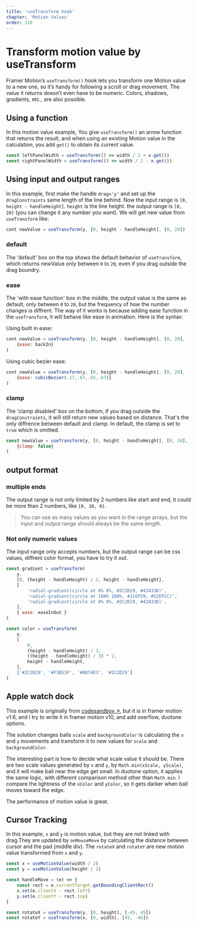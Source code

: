 ```yaml
---
title: 'useTransform hook'
chapter: 'Motion Values'
order: 110
---
```


# Transform motion value by useTransform

Framer Motion’s `useTransform()` hook lets you transform one Motion value to a new one, so it’s handy for following a scroll or drag movement. The value it returns doesn’t even have to be numeric. Colors, shadows, gradients, etc., are also possible.

## Using a function

In this motion value example, You give `useTransform()` an arrow function that returns the result, and when using an existing Motion value in the calculation, you add `get()` to obtain its current value. 
<MotionValueSlider />

```js
const leftPanelWidth = useTransform(() => width / 2 + x.get())
const rightPanelWidth = useTransform(() => width / 2 - x.get())
```

## Using input and output ranges

In this example, first make the handle `drag='y'` and set up the `dragConstraints` same length of the line behind. Now the input range is `[0, height - handleHeight]`. `height` is the line height.
the output range is `[0, 20]` (you can change it any number you want). We will get new value from `useTransform` like:

```js
cont newValue = useTransform(y, [0, height - handleHeight], [0, 20])
```

<BasicUseTransform />

### default
The 'default' box on the top shows the default behavior of `useTransform`, which returns newValue only between `0` to `20`, even if you drag outside the drag boundry.

### ease
The 'with ease function' box in the middle, the output value is  the same as default, only between `0` to `20`, but the frequency of how the number changes is diffrent. The way of it works is because adding ease function in the `useTransform`, it will behave like ease in animation. Here is the syntax: 

Using built in ease:
```js
cont newValue = useTransform(y, [0, height - handleHeight], [0, 20], 
    {ease: backIn}
)
```
Using cubic bezier ease:
```js
cont newValue = useTransform(y, [0, height - handleHeight], [0, 20], 
    {ease: cubicBezier(.17,.67,.83,.67)}
)
```

### clamp
The 'clamp disabled' box on the bottom, if you drag outside the `dragConstraints`, it will still return new values based on distance. That's the only diffrence between default and clamp.
In default, the clamp is set to `true` which is omitted.

```js
const newValue = useTransform(y, [0, height - handleHeight], [0, 20], 
    {clamp: false}
)
```

## output format

### multiple ends
The output range is not only limited by 2 numbers like start and end, it could be more than 2 numbers, like `[0, 20, 0]`.
> You can use as many values as you want in the range arrays, but the input and output range should always be the same length.


### Not only numeric values
The input range only accepts numbers, but the output range can be css values, diffrent color format, you have to try it out.

```js
const gradient = useTransform(
    y,
    [0, (height - handleHeight) / 2, height - handleHeight],
    [
        'radial-gradient(circle at 0% 0%, #2C2D29, #42433D)',
        'radial-gradient(circle at 100% 100%, #1C6F59, #52EFCC)',
        'radial-gradient(circle at 0% 0%, #2C2D29, #42433D)',
    ],
    { ease: easeInOut }
)
```

```js
const color = useTransform(
    y,
    [
        0,
        (height - handleHeight) / 3,
        ((height - handleHeight) / 3) * 2,
        height - handleHeight,
    ],
    ['#2C2D29', '#F3B53F', '#8874E3', '#2C2D29']
)
```

<OutputFormat />

## Apple watch dock
This example is originally from [codesandbox ↗](https://codesandbox.io/p/sandbox/6j6l074q9r?file=/src/AppleWatchDock/use-icon-transform.js), but it is in framer motion v1.6, and I try to write it in framer motion v10, and add overflow, duotone options.

The solution changes balls `scale` and `backgroundColor` is calculating the `x` and `y` movements and transform it to new values for `scale` and `backgroundColor`.

The interesting part is how to decide what scale value it should be. There are two scale values generated by `x` and `y`, by `Math.min(xScale, yScale)`, and it will make ball near the edge get small. In duotone option, it applies the same logic, with different comparison method other than `Math.min`. I compare the lightness of the `xColor` and `yColor`, so it gets darker when ball moves toward the edge. 

The performance of motion value is great.

<AppleWatchDock />

## Cursor Tracking
In this example, `x` and `y` is motion value, but they are not linked with drag.They are updated by `onMouseMove` by calculating the distance between cursor and the pad (middle div). The `rotateX` and `rotateY` are new motion value transformed from `x` and `y`.

```js
const x = useMotionValue(width / 2)
const y = useMotionValue(height / 2)

const handleMove = (e) => {
    const rect = e.currentTarget.getBoundingClientRect()
    x.set(e.clientX - rect.left)
    y.set(e.clientY - rect.top)
}

const rotateX = useTransform(y, [0, height], [-45, 45])
const rotateY = useTransform(x, [0, width], [45, -45])

```

<CursorTrack />